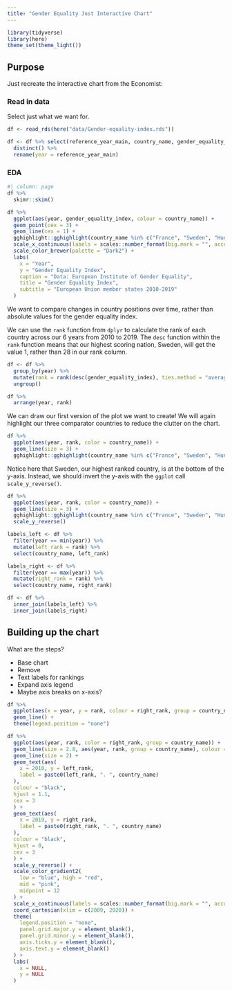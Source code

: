 ```yaml
---
title: "Gender Equality Just Interactive Chart"
---
```


```r
library(tidyverse)
library(here)
theme_set(theme_light())
```

## Purpose

Just recreate the interactive chart from the Economist:

### Read in data

Select just what we want for.

```r
df <- read_rds(here("data/Gender-equality-index.rds")) 

df <- df %>% select(reference_year_main, country_name, gender_equality_index) %>% 
  distinct() %>% 
  rename(year = reference_year_main)
```

### EDA

```r
#| column: page
df %>% 
  skimr::skim()
```

```r
df %>%
  ggplot(aes(year, gender_equality_index, colour = country_name)) +
  geom_point(cex = 3) +
  geom_line(cex = 1) +
  gghighlight::gghighlight(country_name %in% c("France", "Sweden", "Hungary")) +
  scale_x_continuous(labels = scales::number_format(big.mark = "", accuracy = 1)) +
  scale_color_brewer(palette = "Dark2") +
  labs(
    x = "Year",
    y = "Gender Equality Index",
    caption = "Data: European Institute of Gender Equality",
    title = "Gender Equality Index",
    subtitle = "European Union member states 2010-2019"
  )
```

We want to compare changes in country positions over time, rather than absolute values for the gender equality index.

We can use the `rank` function from `dplyr` to calculate the rank of each country across our 6 years from 2010 to 2019. The `desc` function within the `rank` function means that our highest scoring nation, Sweden, will get the value 1, rather than 28 in our rank column.

```r
df <- df %>% 
  group_by(year) %>% 
  mutate(rank = rank(desc(gender_equality_index), ties.method = "average")) %>% 
  ungroup()

df %>% 
  arrange(year, rank)
```

We can draw our first version of the plot we want to create! We will again highlight our three comparator countries to reduce the clutter on the chart.

::: {layout-nrow=2}

```r
df %>% 
  ggplot(aes(year, rank, color = country_name)) +
  geom_line(size = 3) +
  gghighlight::gghighlight(country_name %in% c("France", "Sweden", "Hungary"))
```

Notice here that Sweden, our highest ranked country, is at the bottom of the y-axis. Instead, we should invert the y-axis with the `ggplot` call `scale_y_reverse()`.

```r
df %>% 
  ggplot(aes(year, rank, color = country_name)) +
  geom_line(size = 3) +
  gghighlight::gghighlight(country_name %in% c("France", "Sweden", "Hungary")) +
  scale_y_reverse()
```

:::

```r
labels_left <- df %>% 
  filter(year == min(year)) %>% 
  mutate(left_rank = rank) %>% 
  select(country_name, left_rank)

labels_right <- df %>% 
  filter(year == max(year)) %>% 
  mutate(right_rank = rank) %>% 
  select(country_name, right_rank)

df <- df %>% 
  inner_join(labels_left) %>% 
  inner_join(labels_right)
```

## Building up the chart

What are the steps?

- Base chart
- Remove 
- Text labels for rankings
- Expand axis legend
- Maybe axis breaks on x-axis?

```r
df %>% 
  ggplot(aes(x = year, y = rank, colour = right_rank, group = country_name)) +
  geom_line() +
  theme(legend.position = "none")
```


```r
df %>%
  ggplot(aes(year, rank, color = right_rank, group = country_name)) +
  geom_line(size = 2.8, aes(year, rank, group = country_name), colour = "black") +
  geom_line(size = 2) +
  geom_text(aes(
    x = 2010, y = left_rank,
    label = paste0(left_rank, ". ", country_name)
  ),
  colour = "black",
  hjust = 1.1,
  cex = 3
  ) +
  geom_text(aes(
    x = 2019, y = right_rank,
    label = paste0(right_rank, ". ", country_name)
  ),
  colour = "black",
  hjust = 0,
  cex = 3
  ) +
  scale_y_reverse() +
  scale_color_gradient2(
    low = "blue", high = "red",
    mid = "pink",
    midpoint = 12
  ) +
  scale_x_continuous(labels = scales::number_format(big.mark = "", accuracy = 1)) +
  coord_cartesian(xlim = c(2009, 2020)) +
  theme(
    legend.position = "none",
    panel.grid.major.y = element_blank(),
    panel.grid.minor.y = element_blank(),
    axis.ticks.y = element_blank(),
    axis.text.y = element_blank()
  ) +
  labs(
    x = NULL,
    y = NULL
  ) 
```

